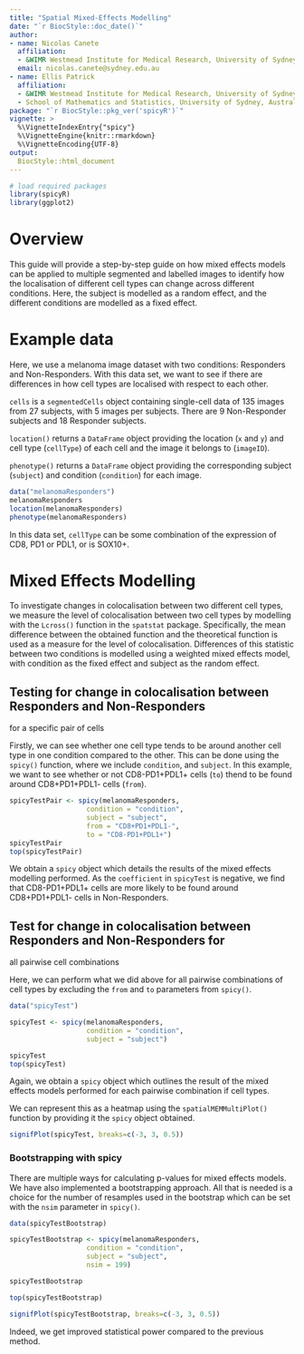 ```yaml
---
title: "Spatial Mixed-Effects Modelling"
date: "`r BiocStyle::doc_date()`"
author:
- name: Nicolas Canete
  affiliation:  
  - &WIMR Westmead Institute for Medical Research, University of Sydney, Australia
  email: nicolas.canete@sydney.edu.au
- name: Ellis Patrick
  affiliation:
  - &WIMR Westmead Institute for Medical Research, University of Sydney, Australia
  - School of Mathematics and Statistics, University of Sydney, Australia
package: "`r BiocStyle::pkg_ver('spicyR')`"
vignette: >
  %\VignetteIndexEntry{"spicy"}
  %\VignetteEngine{knitr::rmarkdown}
  %\VignetteEncoding{UTF-8}
output: 
  BiocStyle::html_document
---
```



```r
# load required packages
library(spicyR)
library(ggplot2)
```
 

# Overview
This guide will provide a step-by-step guide on how mixed effects models can be 
applied to multiple segmented and labelled images to identify how the 
localisation of different cell types can change across different conditions. 
Here, the subject is modelled as a random effect, and the different conditions 
are modelled as a fixed effect.

# Example data
Here, we use a melanoma image dataset with two conditions: Responders and 
Non-Responders. With this data set, we want to see if there are differences in 
how cell types are localised with respect to each other.

`cells` is a `segmentedCells` object containing single-cell data of 135 images 
from 27 subjects, with 5 images per subjects. There are 9 Non-Responder subjects 
and 18 Responder subjects.

`location()` returns a `DataFrame` object providing the location (`x` and `y`) 
and cell type (`cellType`) of each cell and the image it belongs to (`imageID`).

`phenotype()` returns a `DataFrame` object providing the corresponding subject 
(`subject`) and condition (`condition`) for each image.

```r
data("melanomaResponders")
melanomaResponders
location(melanomaResponders)
phenotype(melanomaResponders)
```
In this data set, `cellType` can be some combination of the expression of CD8, 
PD1 or PDL1, or is SOX10+.

# Mixed Effects Modelling

To investigate changes in colocalisation between two different cell types, we 
measure the level of colocalisation between two cell types by modelling with the 
`Lcross()` function in the `spatstat` package. Specifically, the mean difference 
between the obtained function and the theoretical function is used as a measure
for the level of colocalisation. Differences of this statistic between two 
conditions is modelled using a weighted mixed effects model, with condition as 
the fixed effect and subject as the random effect.

## Testing for change in colocalisation between Responders and Non-Responders 
for a specific pair of cells

Firstly, we can see whether one cell type tends to be around another cell type 
in one condition compared to the other. This can be done using the `spicy()` 
function, where we include `condition`, and `subject`. In this example, we want 
to see whether or not CD8-PD1+PDL1+ cells (`to`) thend to be found around 
CD8+PD1+PDL1- cells (`from`).

```r
spicyTestPair <- spicy(melanomaResponders, 
                   condition = "condition", 
                   subject = "subject", 
                   from = "CD8+PD1+PDL1-", 
                   to = "CD8-PD1+PDL1+")
spicyTestPair
top(spicyTestPair)
```

We obtain a `spicy` object which details the results of the mixed effects 
modelling performed. As the `coefficient` in `spicyTest` is negative, we find 
that CD8-PD1+PDL1+ cells are more likely to be found around CD8+PD1+PDL1- cells 
in Non-Responders.

## Test for change in colocalisation between Responders and Non-Responders for 
all pairwise cell combinations

Here, we can perform what we did above for all pairwise combinations of cell 
types by excluding the `from` and `to` parameters from `spicy()`.

```r
data("spicyTest")
```


```r
spicyTest <- spicy(melanomaResponders, 
                   condition = "condition", 
                   subject = "subject")

```

```r
spicyTest
top(spicyTest)  
```

Again, we obtain a `spicy` object which outlines the result of the mixed effects 
models performed for each pairwise combination if cell types.

We can represent this as a heatmap using the `spatialMEMMultiPlot()` function by 
providing it the `spicy` object obtained.
```r
signifPlot(spicyTest, breaks=c(-3, 3, 0.5))
```

### Bootstrapping with spicy
There are multiple ways for calculating p-values for mixed effects models. We 
have also implemented a bootstrapping approach. All that is needed is a choice 
for the number of resamples used in the bootstrap which can be set with the 
`nsim` parameter in `spicy()`.

```r
data(spicyTestBootstrap)
```


```r
spicyTestBootstrap <- spicy(melanomaResponders, 
                   condition = "condition", 
                   subject = "subject", 
                   nsim = 199)
```


```r
spicyTestBootstrap

top(spicyTestBootstrap)  

signifPlot(spicyTestBootstrap, breaks=c(-3, 3, 0.5))
```
Indeed, we get improved statistical power compared to the previous method.
